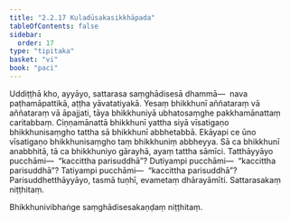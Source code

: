 ```yaml
---
title: "2.2.17 Kuladūsakasikkhāpada"
tableOfContents: false
sidebar:
  order: 17
type: "tipitaka"
basket: "vi"
book: "paci"
---
```



<DynamicBreadcrumb />

<Paragraph number="2421" book="paci">
Uddiṭṭhā kho, ayyāyo, sattarasa saṃghādisesā dhammā—  nava paṭhamāpattikā, aṭṭha yāvatatiyakā. Yesaṃ bhikkhunī aññataraṃ vā aññataraṃ vā āpajjati, tāya bhikkhuniyā ubhatosaṃghe pakkhamānattaṃ caritabbaṃ. Ciṇṇamānattā bhikkhunī yattha siyā vīsatigaṇo bhikkhunisaṃgho tattha sā bhikkhunī abbhetabbā. Ekāyapi ce ūno vīsatigaṇo bhikkhunisaṃgho taṃ bhikkhuniṃ abbheyya. Sā ca bhikkhunī anabbhitā, tā ca bhikkhuniyo gārayhā, ayaṃ tattha sāmīci.
</Paragraph>

<Paragraph number="2422" book="paci">
Tatthāyyāyo pucchāmi—  “kaccittha parisuddhā”? Dutiyampi pucchāmi—  “kaccittha parisuddhā”? Tatiyampi pucchāmi—  “kaccittha parisuddhā”? Parisuddhetthāyyāyo, tasmā tuṇhī, evametaṃ dhārayāmīti.

</Paragraph>

<Paragraph number="2423" type="center" book="paci">
Sattarasakaṃ niṭṭhitaṃ.

  
Bhikkhunivibhaṅge saṃghādisesakaṇḍaṃ niṭṭhitaṃ.
</Paragraph>